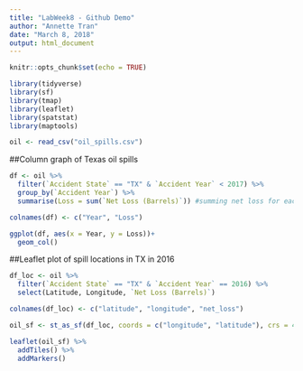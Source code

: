 ```yaml
---
title: "LabWeek8 - Github Demo"
author: "Annette Tran"
date: "March 8, 2018"
output: html_document
---
```


```r
knitr::opts_chunk$set(echo = TRUE)
```

```r
library(tidyverse)
library(sf)
library(tmap)
library(leaflet)
library(spatstat)
library(maptools)

oil <- read_csv("oil_spills.csv")

```

##Column graph of Texas oil spills

```r
df <- oil %>% 
  filter(`Accident State` == "TX" & `Accident Year` < 2017) %>% 
  group_by(`Accident Year`) %>% 
  summarise(Loss = sum(`Net Loss (Barrels)`)) #summing net loss for each year

colnames(df) <- c("Year", "Loss")

```

```r
ggplot(df, aes(x = Year, y = Loss))+
  geom_col()

```

##Leaflet plot of spill locations in TX in 2016
```r

df_loc <- oil %>% 
  filter(`Accident State` == "TX" & `Accident Year` == 2016) %>% 
  select(Latitude, Longitude, `Net Loss (Barrels)`)

colnames(df_loc) <- c("latitude", "longitude", "net_loss")

oil_sf <- st_as_sf(df_loc, coords = c("longitude", "latitude"), crs = 4326)

leaflet(oil_sf) %>% 
  addTiles() %>% 
  addMarkers()
```

